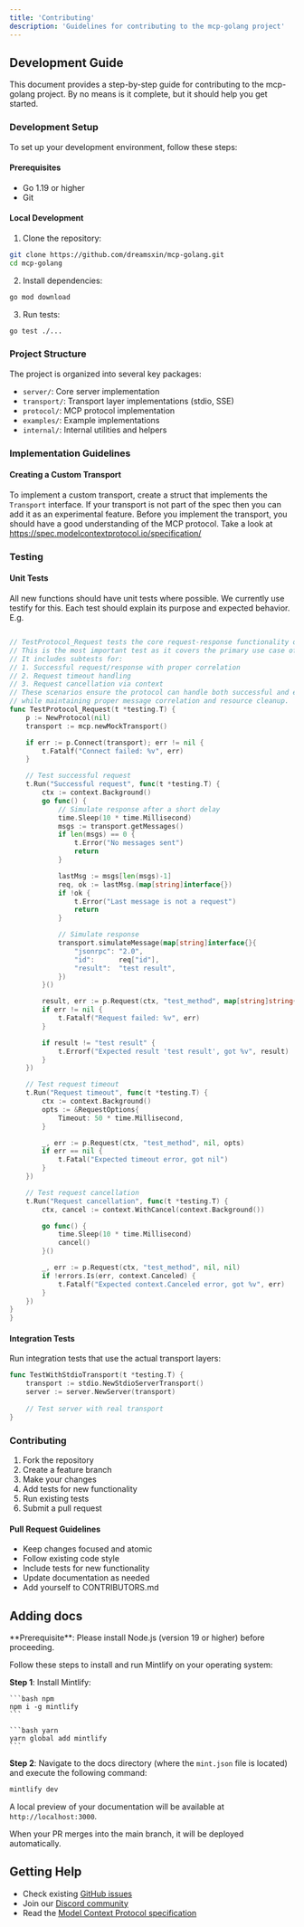 ```yaml
---
title: 'Contributing'
description: 'Guidelines for contributing to the mcp-golang project'
---
```

## Development Guide

This document provides a step-by-step guide for contributing to the mcp-golang project. By no means is it complete, but it should help you get started.

### Development Setup

To set up your development environment, follow these steps:

#### Prerequisites

- Go 1.19 or higher
- Git

#### Local Development

1. Clone the repository:
```bash
git clone https://github.com/dreamsxin/mcp-golang.git
cd mcp-golang
```

2. Install dependencies:
```bash
go mod download
```

3. Run tests:
```bash
go test ./...
```

### Project Structure

The project is organized into several key packages:

- `server/`: Core server implementation
- `transport/`: Transport layer implementations (stdio, SSE)
- `protocol/`: MCP protocol implementation
- `examples/`: Example implementations
- `internal/`: Internal utilities and helpers

### Implementation Guidelines

#### Creating a Custom Transport

To implement a custom transport, create a struct that implements the `Transport` interface.
If your transport is not part of the spec then you can add it as an experimental feature.
Before you implement the transport, you should have a good understanding of the MCP protocol. Take a look at https://spec.modelcontextprotocol.io/specification/

### Testing

#### Unit Tests

All new functions should have unit tests where possible. We currently use testify for this.
Each test should explain its purpose and expected behavior. E.g.

```go

// TestProtocol_Request tests the core request-response functionality of the protocol.
// This is the most important test as it covers the primary use case of the protocol.
// It includes subtests for:
// 1. Successful request/response with proper correlation
// 2. Request timeout handling
// 3. Request cancellation via context
// These scenarios ensure the protocol can handle both successful and error cases
// while maintaining proper message correlation and resource cleanup.
func TestProtocol_Request(t *testing.T) {
	p := NewProtocol(nil)
	transport := mcp.newMockTransport()

	if err := p.Connect(transport); err != nil {
		t.Fatalf("Connect failed: %v", err)
	}

	// Test successful request
	t.Run("Successful request", func(t *testing.T) {
		ctx := context.Background()
		go func() {
			// Simulate response after a short delay
			time.Sleep(10 * time.Millisecond)
			msgs := transport.getMessages()
			if len(msgs) == 0 {
				t.Error("No messages sent")
				return
			}

			lastMsg := msgs[len(msgs)-1]
			req, ok := lastMsg.(map[string]interface{})
			if !ok {
				t.Error("Last message is not a request")
				return
			}

			// Simulate response
			transport.simulateMessage(map[string]interface{}{
				"jsonrpc": "2.0",
				"id":      req["id"],
				"result":  "test result",
			})
		}()

		result, err := p.Request(ctx, "test_method", map[string]string{"key": "value"}, nil)
		if err != nil {
			t.Fatalf("Request failed: %v", err)
		}

		if result != "test result" {
			t.Errorf("Expected result 'test result', got %v", result)
		}
	})

	// Test request timeout
	t.Run("Request timeout", func(t *testing.T) {
		ctx := context.Background()
		opts := &RequestOptions{
			Timeout: 50 * time.Millisecond,
		}

		_, err := p.Request(ctx, "test_method", nil, opts)
		if err == nil {
			t.Fatal("Expected timeout error, got nil")
		}
	})

	// Test request cancellation
	t.Run("Request cancellation", func(t *testing.T) {
		ctx, cancel := context.WithCancel(context.Background())

		go func() {
			time.Sleep(10 * time.Millisecond)
			cancel()
		}()

		_, err := p.Request(ctx, "test_method", nil, nil)
		if !errors.Is(err, context.Canceled) {
			t.Fatalf("Expected context.Canceled error, got %v", err)
		}
	})
}
}
```

#### Integration Tests

Run integration tests that use the actual transport layers:

```go
func TestWithStdioTransport(t *testing.T) {
    transport := stdio.NewStdioServerTransport()
    server := server.NewServer(transport)
    
    // Test server with real transport
}
```

### Contributing

1. Fork the repository
2. Create a feature branch
3. Make your changes
4. Add tests for new functionality
5. Run existing tests
6. Submit a pull request

#### Pull Request Guidelines

- Keep changes focused and atomic
- Follow existing code style
- Include tests for new functionality
- Update documentation as needed
- Add yourself to CONTRIBUTORS.md

## Adding docs


<Info>
    **Prerequisite**: Please install Node.js (version 19 or higher) before proceeding.
</Info>

Follow these steps to install and run Mintlify on your operating system:

**Step 1**: Install Mintlify:

<CodeGroup>

    ```bash npm
    npm i -g mintlify
    ```

    ```bash yarn
    yarn global add mintlify
    ```

</CodeGroup>

**Step 2**: Navigate to the docs directory (where the `mint.json` file is located) and execute the following command:

```bash
mintlify dev
```

A local preview of your documentation will be available at `http://localhost:3000`.

When your PR merges into the main branch, it will be deployed automatically.


## Getting Help

- Check existing [GitHub issues](https://github.com/dreamsxin/mcp-golang/issues)
- Join our [Discord community](https://discord.gg/33saRwE3pT)
- Read the [Model Context Protocol specification](https://modelcontextprotocol.io/)
